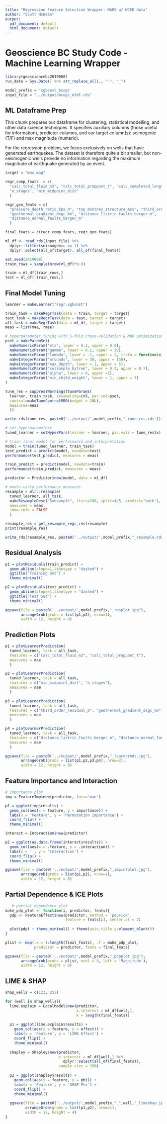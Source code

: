 ```yaml
---
title: "Regression Feature Selection Wrapper: MARS w/ WCFD data"
author: "Scott McKean"
output:
  pdf_document: default
  html_document: default
---
```


# Geoscience BC Study Code - Machine Learning Wrapper

```r
library(geosciencebc2019008)
run_date = Sys.Date() %>% str_replace_all(., "-", "_")

model_prefix = 'xgboost_bcogc'
input_file = "../output/bcogc_mldf.rds"
```

## ML Dataframe Prep

This chunk prepares our dataframe for clustering, statistical modelling, and other data science techniques. It specifies auxillary columns (those useful for information), predictor columns, and our target column(s): seimogenic (T/F) and max magnitude (numeric).

For the regression problem, we focus exclusively on wells that have generated earthquakes. The dataset is therefore quite a bit smaller, but non-seismogenic wells provide no information regarding the maximum magnitude of earthquake generated by an event.

```r
target = "max_mag"

regr_comp_feats  = c(
  "calc_total_fluid_m3", "calc_total_proppant_t", "calc_completed_length_m",
  "n_stages", "min_midpoint_dist"
  )

regr_geo_feats = c(
  "pressure_depth_ratio_kpa_m", "top_montney_structure_mss", "third_order_residual_m",
  "geothermal_gradient_degc_km", "distance_listric_faults_berger_m",
  "distance_normal_faults_berger_m"
  )

final_feats = c(regr_comp_feats, regr_geo_feats)

ml_df <- read_rds(input_file) %>%
  dplyr::filter(seismogenic == 1) %>%
  dplyr::select(all_of(target), all_of(final_feats))

set.seed(2019008)
train_rows = sample(nrow(ml_df)*0.9)

train = ml_df[train_rows,]
test = ml_df[-train_rows,]
```

## Final Model Tuning

```r
learner = makeLearner("regr.xgboost")

train_task = makeRegrTask(data = train, target = target)
test_task = makeRegrTask(data = test, target = target)
all_task = makeRegrTask(data = ml_df, target = target)
meas = list(mae, rmse)

# hyperparameter tuning with 5-fold cross-validation & MBO optimization
pset = makeParamSet(
  makeNumericParam("eta", lower = 0.1, upper = 0.6),
  makeNumericParam("gamma", lower = 0.1, upper = 10),
  makeNumericParam("lambda", lower = -1, upper = 2, trafo = function(x) 10^x),
  makeIntegerParam("nrounds", lower = 50, upper = 150),
  makeIntegerParam("max_depth", lower = 1, upper = 6),
  makeNumericParam("colsample_bytree", lower = 0.3, upper = 0.7),
  makeNumericParam("alpha", lower = 0, upper =1),
  makeIntegerParam("min_child_weight", lower = 1, upper = 7)
)

tune_res = suppressWarnings(tuneParams(
  learner, train_task, resampling=cv5, par.set=pset, 
  control=makeTuneControlMBO(budget = 30L),
  measures=meas
  ))

write_rds(tune_res, paste0('../output/',model_prefix,"_tune_res.rds"))

# set hyperparameters
tuned_learner = setHyperPars(learner = learner, par.vals = tune_res$x)

# train final model for performance and interpretation
model = train(tuned_learner, train_task)
test_predict = predict(model, newdata=test)
performance(test_predict, measures = meas)

train_predict = predict(model, newdata=train)
performance(train_predict, measures = meas)

predictor = Predictor$new(model, data = ml_df)

# monte-carlo performance measures
resample = mlr::resample(
  tuned_learner, all_task, 
  makeResampleDesc("Subsample", iters=100, split=4/5, predict='both'),  
  measures = meas,
  show.info = FALSE
  )

resample_res = get_resample_regr_res(resample)
print(resample_res)

write_rds(resample_res, paste0('../output/',model_prefix,"_resample.rds"))
```

## Residual Analysis

```r
p1 = plotResiduals(train_predict) +
  geom_abline(slope=1,linetype = "dashed") +
  ggtitle("Training Set") +
  theme_minimal()

p2 = plotResiduals(test_predict) +
  geom_abline(slope=1,linetype = "dashed") +
  ggtitle("Test Set") +
  theme_minimal()

ggsave(file = paste0('../output/',model_prefix,"_resplot.jpg"), 
       arrangeGrob(grobs = list(p1,p2), nrow=1),
       width = 12, height = 8)
```

## Prediction Plots

```r

p1 = plotLearnerPrediction(
  tuned_learner, task = all_task, 
  features = c("calc_total_fluid_m3", "calc_total_proppant_t"),
  measures = mae
  )

p2 = plotLearnerPrediction(
  tuned_learner, task = all_task, 
  features = c("min_midpoint_dist", "n_stages"),
  measures = mae
  )

p3 = plotLearnerPrediction(
  tuned_learner, task = all_task, 
  features = c("third_order_residual_m", "geothermal_gradient_degc_km"),
  measures = mae
  )

p4 = plotLearnerPrediction(
  tuned_learner, task = all_task, 
  features = c("distance_listric_faults_berger_m", "distance_normal_faults_berger_m"),
  measures = mae
  )

ggsave(file = paste0('../output/',model_prefix,"_learnpreds.jpg"), 
       arrangeGrob(grobs = list(p1,p2,p3,p4), nrow=2),
       width = 12, height = 8)
```

## Feature Importance and Interaction

```r
# importance plot
imp = FeatureImp$new(predictor, loss='mae')

p1 = ggplot(imp$results) +
  geom_col(aes(x = feature, y = importance)) +
  labs(x = 'Feature', y = 'Permutation Importance') +
  coord_flip() +
  theme_minimal()

interact = Interaction$new(predictor)

p2 = ggplot(as.data.frame(interact$results)) +
  geom_col(aes(x = .feature, y = .interaction)) +
  labs(x = '', y = 'Interaction') +
  coord_flip() +
  theme_minimal()

ggsave(file = paste0('../output/',model_prefix,"_impintplot.jpg"), 
       arrangeGrob(grobs = list(p1,p2), nrow=1),
       width = 12, height = 8)
```

## Partial Dependence & ICE Plots

```r
   # partial dependence plot
make_pdp_plot <- function(i, predictor, feats){
  pdp <- FeatureEffect$new(predictor, method = 'pdp+ice', 
                           feature = feats[i], center.at = 2)
  
  plot(pdp) + theme_minimal() + theme(axis.title.y=element_blank())
}

plist <- map(.x = 1:length(final_feats), .f = make_pdp_plot,
             predictor = predictor, feats = final_feats)

ggsave(file = paste0('../output/',model_prefix,"_pdpplot.jpg"), 
       arrangeGrob(grobs = plist, ncol = 3, left = 'Magnitude'),
       width = 12, height = 8)

```

## LIME & SHAP

```r
shap_wells = c(123, 255)

for (well in shap_wells){
  lime.explain = LocalModel$new(predictor, 
                                x.interest = ml_df[well,],
                                k = length(final_feats))
  
  p1 = ggplot(lime.explain$results) +
    geom_col(aes(x = feature, y = effect)) +
    labs(x = 'Feature', y = 'LIME Effect') +
    coord_flip() +
    theme_minimal()
  
  shapley = Shapley$new(predictor,
                        x.interest = ml_df[well,] %>% 
                          dplyr::select(all_of(final_feats)),
                        sample.size = 100)
  
  p2 = ggplot(shapley$results) +
    geom_col(aes(x = feature, y = phi)) +
    labs(x = 'Feature', y = 'SHAP Phi') +
    coord_flip() +
    theme_minimal()
  
  ggsave(file = paste0('../output/',model_prefix,"_",well,"_limeshap.jpg"),
         arrangeGrob(grobs = list(p1,p2), nrow=1),
         width = 12, height = 4)
}
```